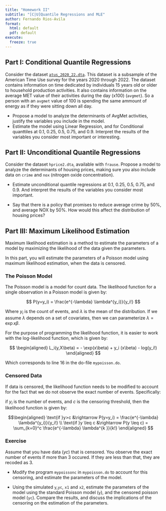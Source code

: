 ```yaml
---
title: "Homework II"
subtitle: "[C|U]Quantile Regressions and MLE"
author: Fernando Rios-Avila
format:
  html: default
  pdf: default  
execute:
  freeze: true 
---
```


## Part I: Conditional Quantile Regressions

Consider the dataset [`atus_2020_22.dta`](atus_2020_22.dta). This dataset is a subsample of the American Time Use survey for the years 2020 through 2022. The dataset contains information on time dedicated by individuals 15 years old or older to household production activities. It also contains information on the average MET value of their activities during the day (x100) (`avgmet`).  So a person with an `avgmet` value of 100 is spending the same ammount of energy as if they were sitting down all day.

- Propose a model to analyze the determinants of AvgMet activities, justify the variables you include in the model.
- Estimate the model using Linear Regression, and for Conditional quanttiles at 0.1, 0.25, 0.5, 0.75, and 0.9. Interpret the results of the variables you consider most important or interesting. 

  
## Part II: Unconditional Quantile Regressions

Consider the dataset `hprice2.dta`, available with `frause`. Propose a model to analyze the determinants of housing prices, making sure you also include data on `crime` and `nox` (nitrogen oxide concentration). 

- Estimate unconditional quantile regressions at 0.1, 0.25, 0.5, 0.75, and 0.9. And interpret the results of the variables you consider most important.

- Say that there is a policy that promises to reduce average crime by 50%, and average NOX by 50%. How would this affect the distribution of housing prices? 

## Part III: Maximum Likelihood Estimation

Maximum likelihood estimation is a method to estimate the parameters of a model by maximizing the likelihood of the data given the parameters. 

In this part, you will estimate the parameters of a Poisson model using maximum likelihood estimation, when the data is censored.

### The Poisson Model

The Poisson model is a model for count data. The likelihood function for a single observation in a Poisson model is given by:

$$
P(y=y_i) = \frac{e^{-\lambda} \lambda^{y_i}}{y_i!}
$$

Where $y_i$ is the count of events, and $\lambda$ is the mean of the distribution. If we assume $\lambda$ depends on a set of covariates, then we can parameterize $\lambda = \exp x\beta$.

For the purpose of programming the likelihood function, it is easier to work with the log-likelihood function, which is given by:

$$
\begin{aligned}
L_i(y,X\beta) = - \exp(x\beta) + y_i (x\beta) - log(y_i!)
\end{aligned}
$$

Which corresponds to line 16 in the do-file `mypoisson.do`.

### Censored Data

If data is censored, the likelihood function needs to be modified to account for the fact that we do not observe the exact number of events. Specifically:

if $y_i$ is the number of events, and $c$ is the censoring threshold, then the likelihood function is given by:

$$\begin{aligned}
\text{if }y>c &\rightarrow P(y=y_i) = \frac{e^{-\lambda} \lambda^{y_i}}{y_i!}  \\
\text{if }y \leq c &\rightarrow P(y \leq c) = \sum_{k=0}^c \frac{e^{-\lambda} \lambda^{k }}{k!}
\end{aligned}
$$

### Exercise

Assume that you have data ($yc$) that is censored. You observe the exact number of events if more than 3 occured. If they are less than that, they are recoded as 3.

- Modify the program `mypoissonc` in `mypoisson.do` to account for this censoring, and estimate the parameters of the model.

- Using the simulated `y`,`yc`, `x1` and `x2`, estimate the parameters of the model using the standard Poisson model (`y`), and the censored poisson model (`yc`). Compare the results, and discuss the implications of the censoring on the estimation of the parameters.



